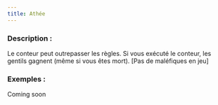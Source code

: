 ```yaml
---
title: Athée
---
```



<Role ATHEE header />

### Description :

Le conteur peut outrepasser les règles. Si vous exécuté le conteur, les gentils gagnent (même si vous êtes mort). [Pas de maléfiques en jeu]

### Exemples :

Coming soon